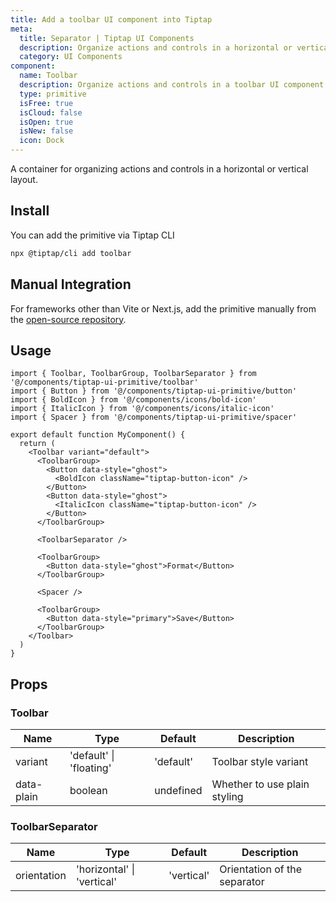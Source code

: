 ```yaml
---
title: Add a toolbar UI component into Tiptap
meta:
  title: Separator | Tiptap UI Components
  description: Organize actions and controls in a horizontal or vertical container. More in the docs!
  category: UI Components
component:
  name: Toolbar
  description: Organize actions and controls in a toolbar UI component.
  type: primitive
  isFree: true
  isCloud: false
  isOpen: true
  isNew: false
  icon: Dock
---
```



A container for organizing actions and controls in a horizontal or vertical layout.

<CodeDemo
  isScrollable
  isSmall
  src="https://template.tiptap.dev/preview/tiptap-ui-primitive/toolbar"
/>

## Install

You can add the primitive via Tiptap CLI

```bash
npx @tiptap/cli add toolbar
```

## Manual Integration

For frameworks other than Vite or Next.js, add the primitive manually from the [open-source repository](https://github.com/ueberdosis/tiptap-ui-components/tree/main/apps/web/src/components/tiptap-ui-primitive/toolbar).

## Usage

```tsx
import { Toolbar, ToolbarGroup, ToolbarSeparator } from '@/components/tiptap-ui-primitive/toolbar'
import { Button } from '@/components/tiptap-ui-primitive/button'
import { BoldIcon } from '@/components/icons/bold-icon'
import { ItalicIcon } from '@/components/icons/italic-icon'
import { Spacer } from '@/components/tiptap-ui-primitive/spacer'

export default function MyComponent() {
  return (
    <Toolbar variant="default">
      <ToolbarGroup>
        <Button data-style="ghost">
          <BoldIcon className="tiptap-button-icon" />
        </Button>
        <Button data-style="ghost">
          <ItalicIcon className="tiptap-button-icon" />
        </Button>
      </ToolbarGroup>

      <ToolbarSeparator />

      <ToolbarGroup>
        <Button data-style="ghost">Format</Button>
      </ToolbarGroup>

      <Spacer />

      <ToolbarGroup>
        <Button data-style="primary">Save</Button>
      </ToolbarGroup>
    </Toolbar>
  )
}
```

## Props

### Toolbar

| Name       | Type                    | Default   | Description                  |
| ---------- | ----------------------- | --------- | ---------------------------- |
| variant    | 'default' \| 'floating' | 'default' | Toolbar style variant        |
| data-plain | boolean                 | undefined | Whether to use plain styling |

### ToolbarSeparator

| Name        | Type                       | Default    | Description                  |
| ----------- | -------------------------- | ---------- | ---------------------------- |
| orientation | 'horizontal' \| 'vertical' | 'vertical' | Orientation of the separator |